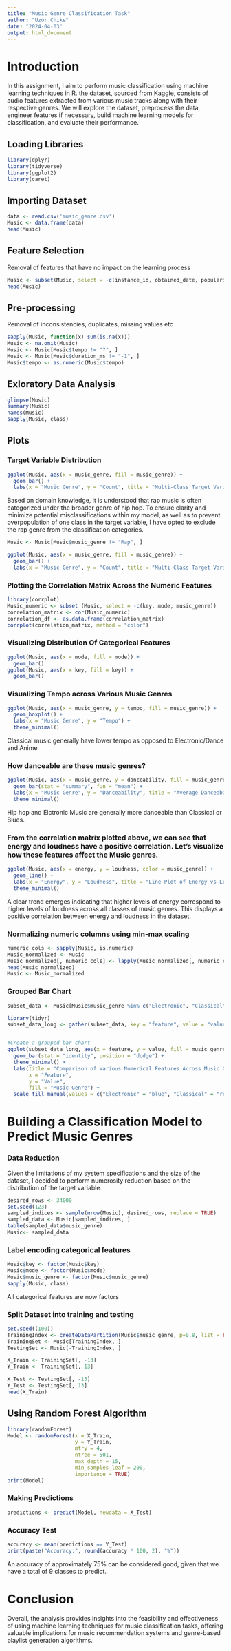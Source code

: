 ---
title: "Music Genre Classification Task"
author: "Uzor Chike"
date: "2024-04-03"
output: html_document
---
# Introduction
In this assignment, I aim to perform music classification using machine learning techniques in R. the dataset, sourced from Kaggle, consists of audio features extracted from various music tracks along with their respective genres. We will explore the dataset, preprocess the data, engineer features if necessary, build machine learning models for classification, and evaluate their performance.

## Loading Libraries
```{r}
library(dplyr)
library(tidyverse)
library(ggplot2)
library(caret)
```

## Importing Dataset
```{r}
data <- read.csv('music_genre.csv')
Music <- data.frame(data)
head(Music)
```

## Feature Selection
Removal of features that have no impact on the learning process
```{r}
Music <- subset(Music, select = -c(instance_id, obtained_date, popularity, track_name, artist_name))
head(Music)
```

## Pre-processing
Removal of inconsistencies, duplicates, missing values etc
```{r}
sapply(Music, function(x) sum(is.na(x)))
Music <- na.omit(Music)
Music <- Music[Music$tempo != "?", ]
Music <- Music[Music$duration_ms != "-1", ]
Music$tempo <- as.numeric(Music$tempo)
```

## Exloratory Data Analysis
```{r}
glimpse(Music)
summary(Music)
names(Music)
sapply(Music, class)
```

## Plots
### Target Variable Distribution

```{r}
ggplot(Music, aes(x = music_genre, fill = music_genre)) +
  geom_bar() +
  labs(x = "Music Genre", y = "Count", title = "Multi-Class Target Variable Distribution") 

```

Based on domain knowledge, it is understood that rap music is often categorized under the broader genre of hip hop. To ensure clarity and minimize potential misclassifications within my model, as well as to prevent overpopulation of one class in the target variable, I have opted to exclude the rap genre from the classification categories.
```{r}
Music <- Music[Music$music_genre != "Rap", ]

ggplot(Music, aes(x = music_genre, fill = music_genre)) +
  geom_bar() +
  labs(x = "Music Genre", y = "Count", title = "Multi-Class Target Variable Distribution") 
```

### Plotting the Correlation Matrix Across the Numeric Features
```{r}
library(corrplot)
Music_numeric <- subset (Music, select = -c(key, mode, music_genre))
correlation_matrix <- cor(Music_numeric)
correlation_df <- as.data.frame(correlation_matrix)
corrplot(correlation_matrix, method = "color")
```

### Visualizing Distribution Of Categorical Features
```{r}
ggplot(Music, aes(x = mode, fill = mode)) +
  geom_bar()
ggplot(Music, aes(x = key, fill = key)) +
  geom_bar()
```

### Visualizing Tempo across Various Music Genres
```{r}
ggplot(Music, aes(x = music_genre, y = tempo, fill = music_genre)) +
  geom_boxplot() +
  labs(x = "Music Genre", y = "Tempo") +
  theme_minimal()
```

Classical music generally have lower tempo as opposed to Electronic/Dance and Anime

### How danceable are these music genres?
```{r}
ggplot(Music, aes(x = music_genre, y = danceability, fill = music_genre)) +
  geom_bar(stat = "summary", fun = "mean") +
  labs(x = "Music Genre", y = "Danceability", title = "Average Danceability Score by Music Genre") +
  theme_minimal()
```

Hip hop and Elctronic Music are generally more danceable than Classical or Blues.

### From the correlation matrix plotted above, we can see that energy and loudness have a positive correlation. Let's visualize how these features affect the Music genres.
```{r}
ggplot(Music, aes(x = energy, y = loudness, color = music_genre)) +
  geom_line() +
  labs(x = "Energy", y = "Loudness", title = "Line Plot of Energy vs Loudness by Music Genre") +
  theme_minimal()
```

A clear trend emerges indicating that higher levels of energy correspond to higher levels of loudness across all classes of music genres. This displays a positive correlation between energy and loudness in the dataset.

### Normalizing numeric columns using min-max scaling
```{r}
numeric_cols <- sapply(Music, is.numeric)
Music_normalized <- Music
Music_normalized[, numeric_cols] <- lapply(Music_normalized[, numeric_cols], function(x) (x-min(x)) / (max(x) - min(x)))
head(Music_normalized)
Music <- Music_normalized
```

### Grouped Bar Chart
```{r}
subset_data <- Music[Music$music_genre %in% c("Electronic", "Classical", "Country", "Anime"),]

library(tidyr)
subset_data_long <- gather(subset_data, key = "feature", value = "value", tempo, loudness, speechiness, danceability)


#Create a grouped bar chart
ggplot(subset_data_long, aes(x = feature, y = value, fill = music_genre)) +
  geom_bar(stat = "identity", position = "dodge") +
  theme_minimal() +
  labs(title = "Comparison of Various Numerical Features Across Music Genres",
       x = "Feature",
       y = "Value",
       fill = "Music Genre") +
  scale_fill_manual(values = c("Electronic" = "blue", "Classical" = "red", "Country" = "pink", "Anime" = "cyan"))

```

# Building a Classification Model to Predict Music Genres
### Data Reduction
Given the limitations of my system specifications and the size of the dataset, I decided to perform numerosity reduction based on the distribution of the target variable.
```{r}
desired_rows <- 34000
set.seed(123)
sampled_indices <- sample(nrow(Music), desired_rows, replace = TRUE)
sampled_data <- Music[sampled_indices, ]
table(sampled_data$music_genre)
Music<- sampled_data
```


### Label encoding categorical features
```{r}
Music$key <- factor(Music$key)
Music$mode <- factor(Music$mode)
Music$music_genre <- factor(Music$music_genre)
sapply(Music, class)
```

All categorical features are now factors

### Split Dataset into training and testing
```{r}
set.seed((100))
TrainingIndex <- createDataPartition(Music$music_genre, p=0.8, list = FALSE)
TrainingSet <- Music[TrainingIndex, ]
TestingSet <- Music[-TrainingIndex, ]

X_Train <- TrainingSet[, -13]
Y_Train <- TrainingSet[, 13]

X_Test <- TestingSet[, -13]
Y_Test <- TestingSet[, 13]
head(X_Train)
```

## Using Random Forest Algorithm
```{r}
library(randomForest)
Model <- randomForest(x = X_Train,
                      y = Y_Train,
                      mtry = 4,
                      ntree = 501,
                      max_depth = 15,
                      min_samples_leaf = 200,
                      importance = TRUE)
print(Model)
```

### Making Predictions
```{r}
predictions <- predict(Model, newdata = X_Test)

```

### Accuracy Test
```{r}
accuracy <- mean(predictions == Y_Test)
print(paste("Accuracy:", round(accuracy * 100, 2), "%"))
```

An accuracy of approximately 75% can be considered good, given that we have a total of 9 classes to predict.

# Conclusion
Overall, the analysis provides insights into the feasibility and effectiveness of using machine learning techniques for music classification tasks, offering valuable implications for music recommendation systems and genre-based playlist generation algorithms.






